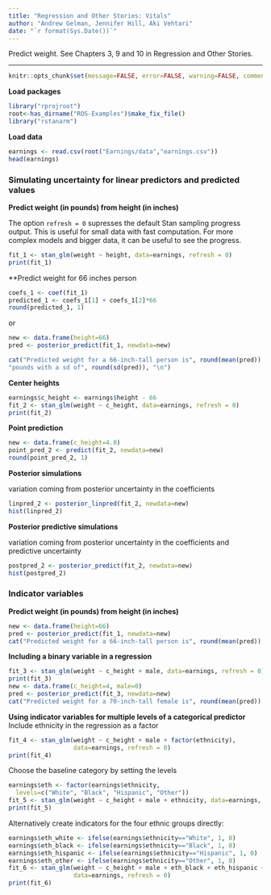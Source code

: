 ```yaml
---
title: "Regression and Other Stories: Vitals"
author: "Andrew Gelman, Jennifer Hill, Aki Vehtari"
date: "`r format(Sys.Date())`"
---
```

Predict weight. See Chapters 3, 9 and 10 in Regression and Other
Stories.

-------------


```r
knitr::opts_chunk$set(message=FALSE, error=FALSE, warning=FALSE, comment=NA)
```

**Load packages**

```r
library("rprojroot")
root<-has_dirname("ROS-Examples")$make_fix_file()
library("rstanarm")
```

**Load data**

```r
earnings <- read.csv(root("Earnings/data","earnings.csv"))
head(earnings)
```

### Simulating uncertainty for linear predictors and predicted values
**Predict weight (in pounds) from height (in inches)**

The option `refresh = 0` supresses the default Stan sampling
progress output. This is useful for small data with fast
computation. For more complex models and bigger data, it can be
useful to see the progress.

```r
fit_1 <- stan_glm(weight ~ height, data=earnings, refresh = 0)
print(fit_1)
```

**Predict weight for 66 inches person

```r
coefs_1 <- coef(fit_1)
predicted_1 <- coefs_1[1] + coefs_1[2]*66
round(predicted_1, 1)
```

or

```r
new <- data.frame(height=66)
pred <- posterior_predict(fit_1, newdata=new)
```



```r
cat("Predicted weight for a 66-inch-tall person is", round(mean(pred)),
"pounds with a sd of", round(sd(pred)), "\n")
```

**Center heights**

```r
earnings$c_height <- earnings$height - 66
fit_2 <- stan_glm(weight ~ c_height, data=earnings, refresh = 0)
print(fit_2)
```

**Point prediction**

```r
new <- data.frame(c_height=4.0)
point_pred_2 <- predict(fit_2, newdata=new)
round(point_pred_2, 1)
```

**Posterior simulations**

variation coming from posterior uncertainty in the coefficients

```r
linpred_2 <- posterior_linpred(fit_2, newdata=new)
hist(linpred_2)
```

**Posterior predictive simulations**

variation coming from posterior uncertainty in the coefficients and
predictive uncertainty

```r
postpred_2 <- posterior_predict(fit_2, newdata=new)
hist(postpred_2)
```

### Indicator variables
**Predict weight (in pounds) from height (in inches)**

```r
new <- data.frame(height=66)
pred <- posterior_predict(fit_1, newdata=new)
cat("Predicted weight for a 66-inch-tall person is", round(mean(pred)), "pounds with a sd of", round(sd(pred)), "\n")
```

**Including a binary variable in a regression**

```r
fit_3 <- stan_glm(weight ~ c_height + male, data=earnings, refresh = 0)
print(fit_3)
new <- data.frame(c_height=4, male=0)
pred <- posterior_predict(fit_3, newdata=new)
cat("Predicted weight for a 70-inch-tall female is", round(mean(pred)), "pounds with a sd of", round(sd(pred)), "\n")
```

**Using indicator variables for multiple levels of a categorical predictor**<br/>
Include ethnicity in the regression as a factor

```r
fit_4 <- stan_glm(weight ~ c_height + male + factor(ethnicity),
                  data=earnings, refresh = 0)
print(fit_4)
```

Choose the baseline category by setting the levels

```r
earnings$eth <- factor(earnings$ethnicity,
  levels=c("White", "Black", "Hispanic", "Other"))
fit_5 <- stan_glm(weight ~ c_height + male + ethnicity, data=earnings, refresh = 0)
print(fit_5)
```

Alternatively create indicators for the four ethnic groups directly:

```r
earnings$eth_white <- ifelse(earnings$ethnicity=="White", 1, 0)
earnings$eth_black <- ifelse(earnings$ethnicity=="Black", 1, 0)
earnings$eth_hispanic <- ifelse(earnings$ethnicity=="Hispanic", 1, 0)
earnings$eth_other <- ifelse(earnings$ethnicity=="Other", 1, 0)
fit_6 <- stan_glm(weight ~ c_height + male + eth_black + eth_hispanic + eth_other,
                  data=earnings, refresh = 0)
print(fit_6)
```


